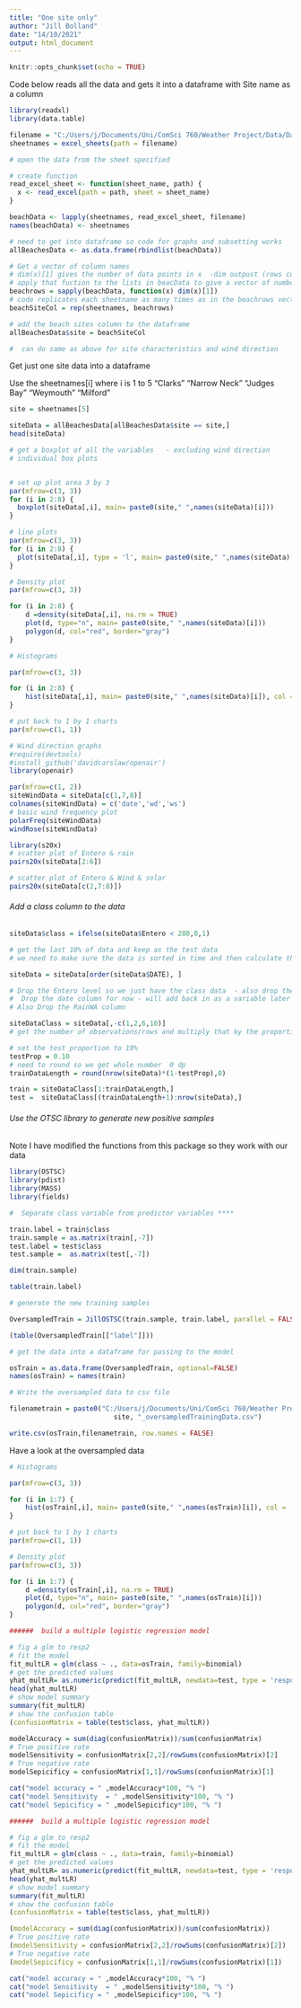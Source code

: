 ---
title: "One site only"
author: "Jill Bolland"
date: "14/10/2021"
output: html_document
---

```{r setup, include=FALSE}
knitr::opts_chunk$set(echo = TRUE)
```

Code below reads all the data and gets it into a dataframe with Site name as a column

```{r}
library(readxl)
library(data.table)

filename = "C:/Users/j/Documents/Uni/ComSci 760/Weather Project/Data/Data for Giovanni from Martin.xlsx"
sheetnames = excel_sheets(path = filename)

# open the data from the sheet specified

# create function
read_excel_sheet <- function(sheet_name, path) {
  x <- read_excel(path = path, sheet = sheet_name)
}

beachData <- lapply(sheetnames, read_excel_sheet, filename)
names(beachData) <- sheetnames

# need to get into dataframe so code for graphs and subsetting works
allBeachesData <- as.data.frame(rbindlist(beachData))

# Get a vector of column names
# dim(x)[1] gives the number of data points in x  -dim outpust (rows col)
# apply that fuction to the lists in beacData to give a vector of numbers of rows for each site
beachrows = sapply(beachData, function(x) dim(x)[1])
# code replicates each sheetname as many times as in the beachrows vector
beachSiteCol = rep(sheetnames, beachrows)

# add the beach sites column to the dataframe
allBeachesData$site = beachSiteCol

#  can do same as above for site characteristics and wind direction


```



Get just one site data into a dataframe

Use the sheetnames[i]  where i is 1 to 5 "Clarks"      "Narrow Neck" "Judges Bay"  "Weymouth"    "Milford"   

```{r}
site = sheetnames[5]

siteData = allBeachesData[allBeachesData$site == site,]
head(siteData)
```

```{r}
# get a boxplot of all the variables   - excluding wind direction
# individual box plots


# set up plot area 3 by 3
par(mfrow=c(3, 3))
for (i in 2:8) {
  boxplot(siteData[,i], main= paste0(site," ",names(siteData)[i]))  
}


```

```{r}

# line plots
par(mfrow=c(3, 3))
for (i in 2:8) {
  plot(siteData[,i], type = 'l', main= paste0(site," ",names(siteData)[i]))  
}

```

```{r}

# Density plot
par(mfrow=c(3, 3))

for (i in 2:8) {
    d =density(siteData[,i], na.rm = TRUE)
    plot(d, type="n", main= paste0(site," ",names(siteData)[i]))
    polygon(d, col="red", border="gray")
}
```


```{r}
# Histograms 

par(mfrow=c(3, 3))

for (i in 2:8) {
    hist(siteData[,i], main= paste0(site," ",names(siteData)[i]), col = 'blue')
}

# put back to 1 by 1 charts
par(mfrow=c(1, 1))
```
```{r}
# Wind direction graphs
#require(devtools)
#install_github('davidcarslaw/openair')
library(openair)

par(mfrow=c(1, 2))
siteWindData = siteData[c(1,7,8)]
colnames(siteWindData) = c('date','wd','ws')
# basic wind frequency plot
polarFreq(siteWindData)
windRose(siteWindData)

```
```{r}
library(s20x)
# scatter plot of Entero & rain
pairs20x(siteData[2:6])

# scatter plot of Entero & Wind & solar
pairs20x(siteData[c(2,7:8)])

```
######   Add a class column to the data
```{r}
siteData$class = ifelse(siteData$Entero < 280,0,1)

```

 
```{r}
# get the last 10% of data and keep as the test data
# we need to make sure the data is sorted in time and then calculate the number of observations and split the last 10 %

siteData = siteData[order(siteData$DATE), ]

# Drop the Entero level so we just have the class data  - also drop the site name column
#  Drop the date column for now - will add back in as a variable later
# Also Drop the RainWA column

siteDataClass = siteData[,-c(1,2,6,10)]
# get the number of observations/rows and multiply that by the proportion for train/test to split the data

# set the test proportion to 10%  
testProp = 0.10
# need to round so we get whole number  0 dp
trainDataLength = round(nrow(siteData)*(1-testProp),0)

train = siteDataClass[1:trainDataLength,]
test =  siteDataClass[(trainDataLength+1):nrow(siteData),]

```

###### Use the OTSC library to generate new positive samples
Note I have modified the functions from this package so they work with our data


```{r}
library(OSTSC)
library(pdist)
library(MASS)
library(fields)

#  Separate class variable from predictor variables ****

train.label = train$class
train.sample = as.matrix(train[,-7])
test.label = test$class
test.sample =  as.matrix(test[,-7])

dim(train.sample)

table(train.label)

# generate the new training samples

OversampledTrain = JillOSTSC(train.sample, train.label, parallel = FALSE, per=0.50)

(table(OversampledTrain[["label"]]))

# get the data into a dataframe for passing to the model

osTrain = as.data.frame(OversampledTrain, optional=FALSE)
names(osTrain) = names(train)

# Write the oversampled data to csv file

filenametrain = paste0("C:/Users/j/Documents/Uni/ComSci 760/Weather Project/Data/" ,
                          site, "_oversampledTrainingData.csv")

write.csv(osTrain,filenametrain, row.names = FALSE)

```

Have a look at the oversampled data

```{r}
# Histograms 

par(mfrow=c(3, 3))

for (i in 1:7) {
    hist(osTrain[,i], main= paste0(site," ",names(osTrain)[i]), col = 'blue')
}

# put back to 1 by 1 charts
par(mfrow=c(1, 1))
```

```{r}

# Density plot
par(mfrow=c(3, 3))

for (i in 1:7) {
    d =density(osTrain[,i], na.rm = TRUE)
    plot(d, type="n", main= paste0(site," ",names(osTrain)[i]))
    polygon(d, col="red", border="gray")
}
```

```{r}

######  build a multiple logistic regression model

# fig a glm to resp2
# fit the model
fit_multLR = glm(class ~ ., data=osTrain, family=binomial)
# get the predicted values
yhat_multLR= as.numeric(predict(fit_multLR, newdata=test, type = 'response')>0.5)
head(yhat_multLR)
# show model summary
summary(fit_multLR)
# show the confusion table
(confusionMatrix = table(test$class, yhat_multLR))

modelAccuracy = sum(diag(confusionMatrix))/sum(confusionMatrix)
# True positive rate  
modelSensitivity = confusionMatrix[2,2]/rowSums(confusionMatrix)[2]
# True negative rate  
modelSepicificy = confusionMatrix[1,1]/rowSums(confusionMatrix)[1]

cat("model accuracy = " ,modelAccuracy*100, "% ")
cat("model Sensitivity  = " ,modelSensitivity*100, "% ")
cat("model Sepicificy = " ,modelSepicificy*100, "% ") 
```
```{r}

######  build a multiple logistic regression model

# fig a glm to resp2
# fit the model
fit_multLR = glm(class ~ ., data=train, family=binomial)
# get the predicted values
yhat_multLR= as.numeric(predict(fit_multLR, newdata=test, type = 'response')>0.5)
head(yhat_multLR)
# show model summary
summary(fit_multLR)
# show the confusion table
(confusionMatrix = table(test$class, yhat_multLR))

(modelAccuracy = sum(diag(confusionMatrix))/sum(confusionMatrix))
# True positive rate  
(modelSensitivity = confusionMatrix[2,2]/rowSums(confusionMatrix)[2])
# True negative rate  
(modelSepicificy = confusionMatrix[1,1]/rowSums(confusionMatrix)[1])

cat("model accuracy = " ,modelAccuracy*100, "% ")
cat("model Sensitivity  = " ,modelSensitivity*100, "% ")
cat("model Sepicificy = " ,modelSepicificy*100, "% ") 

```


